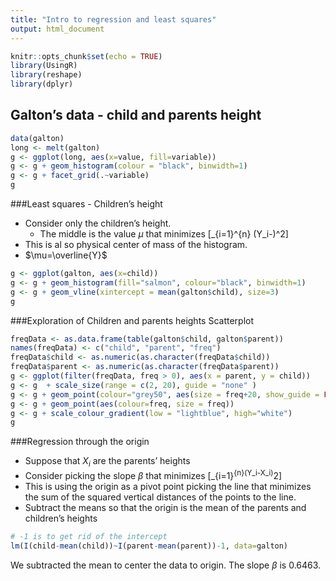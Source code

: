 ```yaml
---
title: "Intro to regression and least squares"
output: html_document
---
```


```r
knitr::opts_chunk$set(echo = TRUE)
library(UsingR)
library(reshape)
library(dplyr)
```

## Galton's data - child and parents height
```r
data(galton)
long <- melt(galton)
g <- ggplot(long, aes(x=value, fill=variable))
g <- g + geom_histogram(colour = "black", binwidth=1)
g <- g + facet_grid(.~variable)
g
```
  
###Least squares - Children's height

* Consider only the children's height.
    + The middle is the value $\mu$ that minimizes \[\sum_{i=1}^{n} (Y_i-\mu)^2\]
* This is al so physical center of mass of the histogram.
* $\mu=\overline{Y}$
```r
g <- ggplot(galton, aes(x=child))
g <- g + geom_histogram(fill="salmon", colour="black", binwidth=1)
g <- g + geom_vline(xintercept = mean(galton$child), size=3)
g
```
  
###Exploration of Children and parents heights
Scatterplot
```r
freqData <- as.data.frame(table(galton$child, galton$parent))
names(freqData) <- c("child", "parent", "freq")
freqData$child <- as.numeric(as.character(freqData$child))
freqData$parent <- as.numeric(as.character(freqData$parent))
g <- ggplot(filter(freqData, freq > 0), aes(x = parent, y = child))
g <- g  + scale_size(range = c(2, 20), guide = "none" )
g <- g + geom_point(colour="grey50", aes(size = freq+20, show_guide = FALSE))
g <- g + geom_point(aes(colour=freq, size = freq))
g <- g + scale_colour_gradient(low = "lightblue", high="white")                    
g
```
  
###Regression through the origin

* Suppose that $X_i$ are the parents' heights
* Consider picking the slope $\beta$ that minimizes \[\sum_{i=1}^{n}(Y_i-X_i\beta)^2\]
* This is using the origin as a pivot point picking the line that minimizes the sum of the squared vertical distances of the points to the line.
* Subtract the means so that the origin is the mean of the parents and children's heights
```r
# -1 is to get rid of the intercept
lm(I(child-mean(child))~I(parent-mean(parent))-1, data=galton)
```
We subtracted the mean to center the data to origin. The slope $\beta$ is 0.6463.